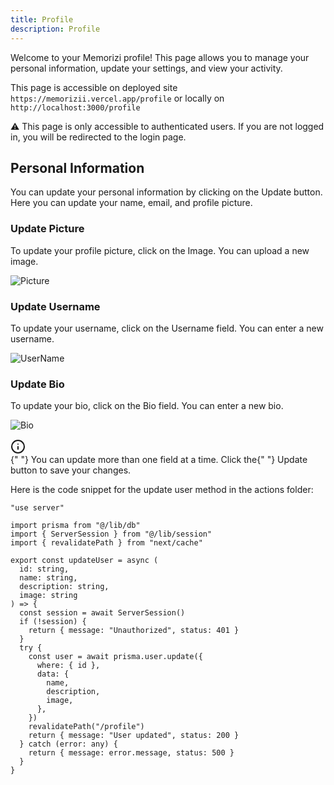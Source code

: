 ```yaml
---
title: Profile
description: Profile
---
```


Welcome to your Memorizi profile! This page allows you to manage your personal information, update your settings, and view your activity.

This page is accessible on deployed site `https://memorizii.vercel.app/profile` or locally on `http://localhost:3000/profile`

<div className="rounded-lg bg-yellow-100 px-4 py-1 dark:text-black">
  <span>⚠️</span> This page is only accessible to authenticated users. If you
  are not logged in, you will be redirected to the login page.
</div>

## Personal Information

You can update your personal information by clicking on the <span className="text-orange-400">Update</span> button. Here you can update your name, email, and profile picture.

### Update Picture

To update your profile picture, click on the <span className="text-orange-400">Image</span>. You can upload a new image.

![Picture](@/public/assets/docs/profile/fig1.png)

### Update Username

To update your username, click on the <span className="text-orange-400">Username</span> field. You can enter a new username.

![UserName](@/public/assets/docs/profile/fig2.png)

### Update Bio

To update your bio, click on the <span className="text-orange-400">Bio</span> field. You can enter a new bio.

![Bio](@/public/assets/docs/profile/fig3.png)

<div className="rounded-lg bg-gray-300 px-4 py-2 dark:text-black">
  <div className="flex items-center gap-2">
    <svg
      className="self-center text-blue-500"
      xmlns="http://www.w3.org/2000/svg"
      width="24"
      height="24"
      viewBox="0 0 24 24"
      fill="none"
      stroke="currentColor"
      stroke-width="2"
      stroke-linecap="round"
      stroke-linejoin="round"
      class="lucide lucide-info size-5 fill-blue-500 text-card"
    >
      <circle cx="12" cy="12" r="10"></circle>
      <path d="M12 16v-4"></path>
      <path d="M12 8h.01"></path>
    </svg>
    <div>
      {" "}
      You can update more than one field at a time. Click the{" "}
      <span className="text-orange-400">Update</span> button to save your
      changes.
    </div>
  </div>
</div>

Here is the code snippet for the update user method in the actions folder:

```tsx
"use server"

import prisma from "@/lib/db"
import { ServerSession } from "@/lib/session"
import { revalidatePath } from "next/cache"

export const updateUser = async (
  id: string,
  name: string,
  description: string,
  image: string
) => {
  const session = await ServerSession()
  if (!session) {
    return { message: "Unauthorized", status: 401 }
  }
  try {
    const user = await prisma.user.update({
      where: { id },
      data: {
        name,
        description,
        image,
      },
    })
    revalidatePath("/profile")
    return { message: "User updated", status: 200 }
  } catch (error: any) {
    return { message: error.message, status: 500 }
  }
}
```
